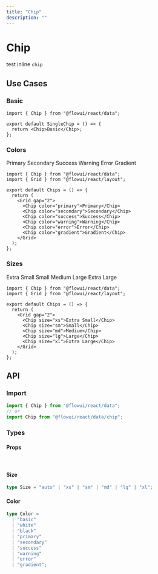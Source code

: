 ```yaml
---
title: "Chip"
description: ""
---
```


# Chip

test inline `chip`

## Use Cases

### Basic

```tsx
import { Chip } from "@flowui/react/data";

export default SingleChip = () => {
  return <Chip>Basic</Chip>;
};
```

### Colors

<Grid gap="2">
  <Chip color="primary">Primary</Chip>
  <Chip color="secondary">Secondary</Chip>
  <Chip color="success">Success</Chip>
  <Chip color="warning">Warning</Chip>
  <Chip color="error">Error</Chip>
  <Chip color="gradient">Gradient</Chip>
</Grid>

<br />

```tsx
import { Chip } from "@flowui/react/data";
import { Grid } from "@flowui/react/layout";

export default Chips = () => {
  return (
    <Grid gap="2">
      <Chip color="primary">Primary</Chip>
      <Chip color="secondary">Secondary</Chip>
      <Chip color="success">Success</Chip>
      <Chip color="warning">Warning</Chip>
      <Chip color="error">Error</Chip>
      <Chip color="gradient">Gradient</Chip>
    </Grid>
  );
};
```

### Sizes

<Grid gap="2">
  <Chip size="xs">Extra Small</Chip>
  <Chip size="sm">Small</Chip>
  <Chip size="md">Medium</Chip>
  <Chip size="lg">Large</Chip>
  <Chip size="xl">Extra Large</Chip>
</Grid>

<br />

```tsx
import { Chip } from "@flowui/react/data";
import { Grid } from "@flowui/react/layout";

export default Chips = () => {
  return (
    <Grid gap="2">
      <Chip size="xs">Extra Small</Chip>
      <Chip size="sm">Small</Chip>
      <Chip size="md">Medium</Chip>
      <Chip size="lg">Large</Chip>
      <Chip size="xl">Extra Large</Chip>
    </Grid>
  );
};
```

## API

### Import

```ts
import { Chip } from "@flowui/react/data";
// or
import Chip from "@flowui/react/data/chip";
```

### Types

#### Props

<Table
  columns={[
    { label: "Name", dataKey: "name" },
    { label: "Type", dataKey: "type" },
    { label: "Required", dataKey: "required" },
    { label: "Default", dataKey: "default" },
    { label: "Description", dataKey: "description" },
  ]}
  data={[
    {
      name: "color",
      default: '"basic"',
      type: "Color",
      required: false,
      description: "property to change the chip background color",
    },
    {
      name: "size",
      default: '"md"',
      type: "Size",
      required: false,
      description: "property to change the Chip element size",
    },
  ]}
  shadow={4}
/>

<br />

#### Size

```ts
type Size = "auto" | "xs" | "sm" | "md" | "lg" | "xl";
```

#### Color

```ts
type Color =
  | "basic"
  | "white"
  | "black"
  | "primary"
  | "secondary"
  | "success"
  | "warning"
  | "error"
  | "gradient";
```
